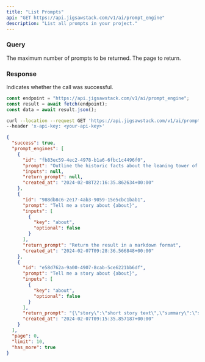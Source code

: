 ```yaml
---
title: "List Prompts"
api: "GET https://api.jigsawstack.com/v1/ai/prompt_engine"
description: "List all prompts in your project."
---
```


### Query

<ParamField query="limit" default="30" type="string">
  The maximum number of prompts to be returned.
</ParamField>

<ParamField query="page" default="1" type="string">
  The page to return.
</ParamField>

<Snippet file="header.mdx" />

### Response

<ResponseField name="success" type="boolean">
  Indicates whether the call was successful.
</ResponseField>

<RequestExample>

```javascript Node.js
const endpoint = "https://api.jigsawstack.com/v1/ai/prompt_engine";
const result = await fetch(endpoint);
const data = await result.json();
```

```bash cURL
curl --location --request GET 'https://api.jigsawstack.com/v1/ai/prompt_engine' \
--header 'x-api-key: <your-api-key>'
```

</RequestExample>

<ResponseExample>

```json Response
{
  "success": true,
  "prompt_engines": [
    {
      "id": "fb83ec59-4ec2-4978-b1a6-6fbc1c4496f0",
      "prompt": "Outline the historic facts about the leaning tower of pisa",
      "inputs": null,
      "return_prompt": null,
      "created_at": "2024-02-08T22:16:35.862634+00:00"
    },
    {
      "id": "988db8c6-2e17-4ab3-9059-15e5cbc1bab1",
      "prompt": "Tell me a story about {about}",
      "inputs": [
        {
          "key": "about",
          "optional": false
        }
      ],
      "return_prompt": "Return the result in a markdown format",
      "created_at": "2024-02-07T09:28:36.566848+00:00"
    },
    {
      "id": "e58d762a-9a00-4907-8cab-5ce6221bb6df",
      "prompt": "Tell me a story about {about}",
      "inputs": [
        {
          "key": "about",
          "optional": false
        }
      ],
      "return_prompt": "{\"story\":\"short story text\",\"summary\":\"summary of story\"}",
      "created_at": "2024-02-07T09:15:35.857187+00:00"
    }
  ],
  "page": 0,
  "limit": 10,
  "has_more": true
}
```

</ResponseExample>
